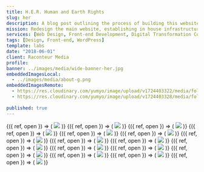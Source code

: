 ```yaml
---
title: H.E.R. Human and Earth Rights
slug: her
description: A blog post outlining the process of building this website
mission: Redesign the main website, establishing in house infrastructures and processes, preparing the ground for a wider digital offering.
services: [Web Design, Front-end Development, Digital Transformation Consulting]
tags: [Design, Front-end, WordPress]
template: labs
date: "2018-06-01"
client: Raconteur Media
profile: 
banner: ../images/media/wide-banner-her.jpg
embeddedImagesLocal:
  - ../images/media/about-g.png
embeddedImagesRemote:
  - https://res.cloudinary.com/yumyo/image/upload/v1724403322/media/folio/prj/her/H.E.R.-logo-cutout.png
  - https://res.cloudinary.com/yumyo/image/upload/v1724403328/media/folio/prj/her/poster-making.jpg
  
published: true
---
```



<div 
  data-sal="fade" 
  data-sal-duration={900}
  className="mx-auto w-k8 md:w-k7 xl:w-k5 block mt-k1v text-center">
  <div className="">
    <div>
        <GatsbyImage
          alt="All site templates"
          layout="fixed"
          image={getImage(props.remoteImages[0])}
        />
    </div>
  </div>
</div>

<div className="sm:flex mt-k1v flex justify-center w-full">
  <div className="w-k8 md:w-k8 sm:mt-0 grid grid-cols-1 xs:grid-cols-2 lg:grid-cols-4 gap-8">
    <Gallery
    options={{ initialZoomLevel: 1, secondaryZoomLevel: 'fit', maxZoomLevel: 1, showHideAnimationType: 'fade' }}
    >
      <Item
        original="https://res.cloudinary.com/yumyo/image/upload/f_auto,q_auto:best/v1724403378/media/folio/prj/her/HER-04.jpg"
        thumbnail="https://res.cloudinary.com/yumyo/image/upload/c_pad,f_auto,g_north_west,q_auto,w_480/v1724403378/media/folio/prj/her/HER-04.jpg"
        width="768"
        height="1024"
        className=""
      >
        {({ ref, open }) => (
          <img 
          ref={ref} 
          className="cursor-pointer"
          onClick={open} 
          src="https://res.cloudinary.com/yumyo/image/upload/c_pad,f_auto,g_north_west,q_auto,w_380/v1724403378/media/folio/prj/her/HER-04.jpg"
          srcset="
            https://res.cloudinary.com/yumyo/image/upload/c_pad,f_auto,g_north_west,q_auto,w_480/v1724403378/media/folio/prj/her/HER-04.jpg 480w, 
            https://res.cloudinary.com/yumyo/image/upload/c_pad,f_auto,g_north_west,q_auto,w_380/v1724403378/media/folio/prj/her/HER-04.jpg 430w, 
            https://res.cloudinary.com/yumyo/image/upload/c_pad,f_auto,g_north_west,q_auto,w_560//v1724403378/media/folio/prj/her/HER-04.jpg 580w" 
          sizes="(max-width: 480px) 4800px, 
                (max-width: 1200px) 430px, 
                560px" 
          /> 
        )}
      </Item>
      <Item
        original="https://res.cloudinary.com/yumyo/image/upload/f_auto,q_auto:best/v1724403361/media/folio/prj/her/HER-17.jpg"
        thumbnail="https://res.cloudinary.com/yumyo/image/upload/c_pad,f_auto,g_north_west,q_auto,w_480/v1724403361/media/folio/prj/her/HER-17.jpg"
        width="768"
        height="1024"
      >
        {({ ref, open }) => (
          <img 
          ref={ref} 
          className="cursor-pointer"
          onClick={open} 
          src="https://res.cloudinary.com/yumyo/image/upload/c_pad,f_auto,g_north_west,q_auto,w_480/v1724403361/media/folio/prj/her/HER-17.jpg"
          srcset="
            https://res.cloudinary.com/yumyo/image/upload/c_pad,f_auto,g_north_west,q_auto,w_480/v1724403361/media/folio/prj/her/HER-17.jpg 480w, 
            https://res.cloudinary.com/yumyo/image/upload/c_pad,f_auto,g_north_west,q_auto,w_380/v1724403361/media/folio/prj/her/HER-17.jpg 430w, 
            https://res.cloudinary.com/yumyo/image/upload/c_pad,f_auto,g_north_west,q_auto,w_560//v1724403361/media/folio/prj/her/HER-17.jpg 580w" 
          sizes="(max-width: 480px) 480px, 
                (max-width: 1200px) 430px, 
                560px" 
          /> 
        )}
      </Item>
      <Item
        original="https://res.cloudinary.com/yumyo/image/upload/f_auto,q_auto:best/v1724403358/media/folio/prj/her/HER-13.jpg"
        thumbnail="https://res.cloudinary.com/yumyo/image/upload/c_pad,f_auto,g_north_west,q_auto,w_480/v1724403358/media/folio/prj/her/HER-13.jpg"
        width="768"
        height="1024"
      >
        {({ ref, open }) => (
          <img 
          ref={ref} 
          className="cursor-pointer"
          onClick={open} 
          src="https://res.cloudinary.com/yumyo/image/upload/c_pad,f_auto,g_north_west,q_auto,w_480/v1724403358/media/folio/prj/her/HER-13.jpg"
          srcset="
            https://res.cloudinary.com/yumyo/image/upload/c_pad,f_auto,g_north_west,q_auto,w_480/v1724403358/media/folio/prj/her/HER-13.jpg 480w, 
            https://res.cloudinary.com/yumyo/image/upload/c_pad,f_auto,g_north_west,q_auto,w_380/v1724403358/media/folio/prj/her/HER-13.jpg 430w, 
            https://res.cloudinary.com/yumyo/image/upload/c_pad,f_auto,g_north_west,q_auto,w_560//v1724403358/media/folio/prj/her/HER-13.jpg 580w" 
          sizes="(max-width: 480px) 480px, 
                (max-width: 1200px) 430px, 
                560px" 
          /> 
        )}
      </Item>
      <Item
        original="https://res.cloudinary.com/yumyo/image/upload/f_auto,q_auto:best/v1724403367/media/folio/prj/her/HER-14.jpg"
        thumbnail="https://res.cloudinary.com/yumyo/image/upload/c_pad,f_auto,g_north_west,q_auto,w_480/v1724403367/media/folio/prj/her/HER-14.jpg"
        width="768"
        height="1024"
      >
        {({ ref, open }) => (
          <img 
          ref={ref} 
          className="cursor-pointer"
          onClick={open} 
          src="https://res.cloudinary.com/yumyo/image/upload/c_pad,f_auto,g_north_west,q_auto,w_480/v1724403367/media/folio/prj/her/HER-14.jpg"
          srcset="
            https://res.cloudinary.com/yumyo/image/upload/c_pad,f_auto,g_north_west,q_auto,w_480/v1724403367/media/folio/prj/her/HER-14.jpg 480w, 
            https://res.cloudinary.com/yumyo/image/upload/c_pad,f_auto,g_north_west,q_auto,w_380/v1724403367/media/folio/prj/her/HER-14.jpg 430w, 
            https://res.cloudinary.com/yumyo/image/upload/c_pad,f_auto,g_north_west,q_auto,w_560//v1724403367/media/folio/prj/her/HER-14.jpg 580w" 
          sizes="(max-width: 480px) 480px, 
                (max-width: 1200px) 430px, 
                560px" 
          /> 
        )}
      </Item>
      <Item
        original="https://res.cloudinary.com/yumyo/image/upload/f_auto,q_auto:best/v1724403390/media/folio/prj/her/HER-31.jpg"
        thumbnail="https://res.cloudinary.com/yumyo/image/upload/c_pad,f_auto,g_north_west,q_auto,w_480/v1724403390/media/folio/prj/her/HER-31.jpg"
        width="768"
        height="1024"
      >
        {({ ref, open }) => (
          <img 
          ref={ref} 
          className="cursor-pointer"
          onClick={open} 
          src="https://res.cloudinary.com/yumyo/image/upload/c_pad,f_auto,g_north_west,q_auto,w_480/v1724403390/media/folio/prj/her/HER-31.jpg"
          srcset="
            https://res.cloudinary.com/yumyo/image/upload/c_pad,f_auto,g_north_west,q_auto,w_480/v1724403390/media/folio/prj/her/HER-31.jpg 480w, 
            https://res.cloudinary.com/yumyo/image/upload/c_pad,f_auto,g_north_west,q_auto,w_380/v1724403390/media/folio/prj/her/HER-31.jpg 430w, 
            https://res.cloudinary.com/yumyo/image/upload/c_pad,f_auto,g_north_west,q_auto,w_560//v1724403390/media/folio/prj/her/HER-31.jpg 580w" 
          sizes="(max-width: 480px) 480px, 
                (max-width: 1200px) 430px, 
                560px" 
          /> 
        )}
      </Item>
      <Item
        original="https://res.cloudinary.com/yumyo/image/upload/f_auto,q_auto:best/v1724403396/media/folio/prj/her/HER-30.jpg"
        thumbnail="https://res.cloudinary.com/yumyo/image/upload/c_pad,f_auto,g_north_west,q_auto,w_480/v1724403396/media/folio/prj/her/HER-30.jpg"
        width="768"
        height="1024"
      >
        {({ ref, open }) => (
          <img 
          ref={ref} 
          className="cursor-pointer"
          onClick={open} 
          src="https://res.cloudinary.com/yumyo/image/upload/c_pad,f_auto,g_north_west,q_auto,w_480/v1724403396/media/folio/prj/her/HER-30.jpg"
          srcset="
            https://res.cloudinary.com/yumyo/image/upload/c_pad,f_auto,g_north_west,q_auto,w_480/v1724403396/media/folio/prj/her/HER-30.jpg 480w, 
            https://res.cloudinary.com/yumyo/image/upload/c_pad,f_auto,g_north_west,q_auto,w_380/v1724403396/media/folio/prj/her/HER-30.jpg 430w, 
            https://res.cloudinary.com/yumyo/image/upload/c_pad,f_auto,g_north_west,q_auto,w_560//v1724403396/media/folio/prj/her/HER-30.jpg 580w" 
          sizes="(max-width: 480px) 480px, 
                (max-width: 1200px) 430px, 
                560px" 
          /> 
        )}
      </Item>
      <Item
        original="https://res.cloudinary.com/yumyo/image/upload/f_auto,q_auto:best/v1724403395/media/folio/prj/her/HER-32.jpg"
        thumbnail="https://res.cloudinary.com/yumyo/image/upload/c_pad,f_auto,g_north_west,q_auto,w_480/v1724403395/media/folio/prj/her/HER-32.jpg"
        width="768"
        height="1024"
      >
        {({ ref, open }) => (
          <img 
          ref={ref} 
          className="cursor-pointer"
          onClick={open} 
          src="https://res.cloudinary.com/yumyo/image/upload/c_pad,f_auto,g_north_west,q_auto,w_480/v1724403395/media/folio/prj/her/HER-32.jpg"
          srcset="
            https://res.cloudinary.com/yumyo/image/upload/c_pad,f_auto,g_north_west,q_auto,w_480/v1724403395/media/folio/prj/her/HER-32.jpg 480w, 
            https://res.cloudinary.com/yumyo/image/upload/c_pad,f_auto,g_north_west,q_auto,w_380/v1724403395/media/folio/prj/her/HER-32.jpg 430w, 
            https://res.cloudinary.com/yumyo/image/upload/c_pad,f_auto,g_north_west,q_auto,w_560//v1724403395/media/folio/prj/her/HER-32.jpg 580w" 
          sizes="(max-width: 480px) 480px, 
                (max-width: 1200px) 430px, 
                560px" 
          /> 
        )}
      </Item>
      <Item
        original="https://res.cloudinary.com/yumyo/image/upload/f_auto,q_auto:best/v1724403392/media/folio/prj/her/HER-33.jpg"
        thumbnail="https://res.cloudinary.com/yumyo/image/upload/c_pad,f_auto,g_north_west,q_auto,w_480/v1724403392/media/folio/prj/her/HER-33.jpg"
        width="768"
        height="1024"
      >
        {({ ref, open }) => (
          <img 
          ref={ref} 
          className="cursor-pointer"
          onClick={open} 
          src="https://res.cloudinary.com/yumyo/image/upload/c_pad,f_auto,g_north_west,q_auto,w_480/v1724403392/media/folio/prj/her/HER-33.jpg"
          srcset="
            https://res.cloudinary.com/yumyo/image/upload/c_pad,f_auto,g_north_west,q_auto,w_480/v1724403392/media/folio/prj/her/HER-33.jpg 480w, 
            https://res.cloudinary.com/yumyo/image/upload/c_pad,f_auto,g_north_west,q_auto,w_380/v1724403392/media/folio/prj/her/HER-33.jpg 430w, 
            https://res.cloudinary.com/yumyo/image/upload/c_pad,f_auto,g_north_west,q_auto,w_560//v1724403392/media/folio/prj/her/HER-33.jpg 580w" 
          sizes="(max-width: 480px) 480px, 
                (max-width: 1200px) 430px, 
                560px" 
          /> 
        )}
      </Item>
      <Item
        original="https://res.cloudinary.com/yumyo/image/upload/f_auto,q_auto:best/v1724403400/media/folio/prj/her/HER-34.jpg"
        thumbnail="https://res.cloudinary.com/yumyo/image/upload/c_pad,f_auto,g_north_west,q_auto,w_480/v1724403400/media/folio/prj/her/HER-34.jpg"
        width="768"
        height="1024"
      >
        {({ ref, open }) => (
          <img 
          ref={ref} 
          className="cursor-pointer"
          onClick={open} 
          src="https://res.cloudinary.com/yumyo/image/upload/c_pad,f_auto,g_north_west,q_auto,w_480/v1724403400/media/folio/prj/her/HER-34.jpg"
          srcset="
            https://res.cloudinary.com/yumyo/image/upload/c_pad,f_auto,g_north_west,q_auto,w_480/v1724403400/media/folio/prj/her/HER-34.jpg 480w, 
            https://res.cloudinary.com/yumyo/image/upload/c_pad,f_auto,g_north_west,q_auto,w_380/v1724403400/media/folio/prj/her/HER-34.jpg 430w, 
            https://res.cloudinary.com/yumyo/image/upload/c_pad,f_auto,g_north_west,q_auto,w_560//v1724403400/media/folio/prj/her/HER-34.jpg 580w" 
          sizes="(max-width: 480px) 480px, 
                (max-width: 1200px) 430px, 
                560px" 
          /> 
        )}
      </Item>
      <Item
        original="https://res.cloudinary.com/yumyo/image/upload/f_auto,q_auto:best/v1724403397/media/folio/prj/her/HER-35.jpg"
        thumbnail="https://res.cloudinary.com/yumyo/image/upload/c_pad,f_auto,g_north_west,q_auto,w_480/v1724403397/media/folio/prj/her/HER-35.jpg"
        width="768"
        height="1024"
      >
        {({ ref, open }) => (
          <img 
          ref={ref} 
          className="cursor-pointer"
          onClick={open} 
          src="https://res.cloudinary.com/yumyo/image/upload/c_pad,f_auto,g_north_west,q_auto,w_480/v1724403397/media/folio/prj/her/HER-35.jpg"
          srcset="
            https://res.cloudinary.com/yumyo/image/upload/c_pad,f_auto,g_north_west,q_auto,w_480/v1724403397/media/folio/prj/her/HER-35.jpg 480w, 
            https://res.cloudinary.com/yumyo/image/upload/c_pad,f_auto,g_north_west,q_auto,w_380/v1724403397/media/folio/prj/her/HER-35.jpg 430w, 
            https://res.cloudinary.com/yumyo/image/upload/c_pad,f_auto,g_north_west,q_auto,w_560//v1724403397/media/folio/prj/her/HER-35.jpg 580w" 
          sizes="(max-width: 480px) 480px, 
                (max-width: 1200px) 430px, 
                560px" 
          /> 
        )}
      </Item>
      <Item
        original="https://res.cloudinary.com/yumyo/image/upload/f_auto,q_auto:best/v1724403350/media/folio/prj/her/HER-09.jpg"
        thumbnail="https://res.cloudinary.com/yumyo/image/upload/c_pad,f_auto,g_north_west,q_auto,w_480/v1724403350/media/folio/prj/her/HER-09.jpg"
        width="768"
        height="1024"
      >
        {({ ref, open }) => (
          <img 
          ref={ref} 
          className="cursor-pointer"
          onClick={open} 
          src="https://res.cloudinary.com/yumyo/image/upload/c_pad,f_auto,g_north_west,q_auto,w_480/v1724403350/media/folio/prj/her/HER-09.jpg"
          srcset="
            https://res.cloudinary.com/yumyo/image/upload/c_pad,f_auto,g_north_west,q_auto,w_480/v1724403350/media/folio/prj/her/HER-09.jpg 480w, 
            https://res.cloudinary.com/yumyo/image/upload/c_pad,f_auto,g_north_west,q_auto,w_380/v1724403350/media/folio/prj/her/HER-09.jpg 430w, 
            https://res.cloudinary.com/yumyo/image/upload/c_pad,f_auto,g_north_west,q_auto,w_560//v1724403350/media/folio/prj/her/HER-09.jpg 580w" 
          sizes="(max-width: 480px) 480px, 
                (max-width: 1200px) 430px, 
                560px" 
          /> 
        )}
      </Item>
      <Item
        original="https://res.cloudinary.com/yumyo/image/upload/f_auto,q_auto:best/v1724403353/media/folio/prj/her/HER-11.jpg"
        thumbnail="https://res.cloudinary.com/yumyo/image/upload/c_pad,f_auto,g_north_west,q_auto,w_480/v1724403353/media/folio/prj/her/HER-11.jpg"
        width="768"
        height="1024"
      >
        {({ ref, open }) => (
          <img 
          ref={ref} 
          className="cursor-pointer"
          onClick={open} 
          src="https://res.cloudinary.com/yumyo/image/upload/c_pad,f_auto,g_north_west,q_auto,w_480/v1724403353/media/folio/prj/her/HER-11.jpg"
          srcset="
            https://res.cloudinary.com/yumyo/image/upload/c_pad,f_auto,g_north_west,q_auto,w_480/v1724403353/media/folio/prj/her/HER-11.jpg 480w, 
            https://res.cloudinary.com/yumyo/image/upload/c_pad,f_auto,g_north_west,q_auto,w_380/v1724403353/media/folio/prj/her/HER-11.jpg 430w, 
            https://res.cloudinary.com/yumyo/image/upload/c_pad,f_auto,g_north_west,q_auto,w_560//v1724403353/media/folio/prj/her/HER-11.jpg 580w" 
          sizes="(max-width: 480px) 480px, 
                (max-width: 1200px) 430px, 
                560px" 
          /> 
        )}
      </Item>
      <Item
        original="https://res.cloudinary.com/yumyo/image/upload/f_auto,q_auto:best/v1724403368/media/folio/prj/her/HER-10.jpg"
        thumbnail="https://res.cloudinary.com/yumyo/image/upload/c_pad,f_auto,g_north_west,q_auto,w_480/v1724403368/media/folio/prj/her/HER-10.jpg"
        width="768"
        height="1024"
      >
        {({ ref, open }) => (
          <img 
          ref={ref} 
          className="cursor-pointer"
          onClick={open} 
          src="https://res.cloudinary.com/yumyo/image/upload/c_pad,f_auto,g_north_west,q_auto,w_480/v1724403368/media/folio/prj/her/HER-10.jpg"
          srcset="
            https://res.cloudinary.com/yumyo/image/upload/c_pad,f_auto,g_north_west,q_auto,w_480/v1724403368/media/folio/prj/her/HER-10.jpg 480w, 
            https://res.cloudinary.com/yumyo/image/upload/c_pad,f_auto,g_north_west,q_auto,w_380/v1724403368/media/folio/prj/her/HER-10.jpg 430w, 
            https://res.cloudinary.com/yumyo/image/upload/c_pad,f_auto,g_north_west,q_auto,w_560//v1724403368/media/folio/prj/her/HER-10.jpg 580w" 
          sizes="(max-width: 480px) 480px, 
                (max-width: 1200px) 430px, 
                560px" 
          /> 
        )}
      </Item>
      <Item
        original="https://res.cloudinary.com/yumyo/image/upload/f_auto,q_auto:best/v1724403363/media/folio/prj/her/HER-02.jpg"
        thumbnail="https://res.cloudinary.com/yumyo/image/upload/c_pad,f_auto,g_north_west,q_auto,w_480/v1724403363/media/folio/prj/her/HER-02.jpg"
        width="768"
        height="1024"
      >
        {({ ref, open }) => (
          <img 
          ref={ref} 
          className="cursor-pointer"
          onClick={open} 
          src="https://res.cloudinary.com/yumyo/image/upload/c_pad,f_auto,g_north_west,q_auto,w_480/v1724403363/media/folio/prj/her/HER-02.jpg"
          srcset="
            https://res.cloudinary.com/yumyo/image/upload/c_pad,f_auto,g_north_west,q_auto,w_480/v1724403363/media/folio/prj/her/HER-02.jpg 480w, 
            https://res.cloudinary.com/yumyo/image/upload/c_pad,f_auto,g_north_west,q_auto,w_380/v1724403363/media/folio/prj/her/HER-02.jpg 430w, 
            https://res.cloudinary.com/yumyo/image/upload/c_pad,f_auto,g_north_west,q_auto,w_560//v1724403363/media/folio/prj/her/HER-02.jpg 580w" 
          sizes="(max-width: 480px) 480px, 
                (max-width: 1200px) 430px, 
                560px" 
          /> 
        )}
      </Item>
      <Item
        original="https://res.cloudinary.com/yumyo/image/upload/f_auto,q_auto:best/v1724403365/media/folio/prj/her/HER-27.jpg"
        thumbnail="https://res.cloudinary.com/yumyo/image/upload/c_pad,f_auto,g_north_west,q_auto,w_480/v1724403365/media/folio/prj/her/HER-27.jpg"
        width="768"
        height="1024"
      >
        {({ ref, open }) => (
          <img 
          ref={ref} 
          className="cursor-pointer"
          onClick={open} 
          src="https://res.cloudinary.com/yumyo/image/upload/c_pad,f_auto,g_north_west,q_auto,w_480/v1724403365/media/folio/prj/her/HER-27.jpg"
          srcset="
            https://res.cloudinary.com/yumyo/image/upload/c_pad,f_auto,g_north_west,q_auto,w_480/v1724403365/media/folio/prj/her/HER-27.jpg 480w, 
            https://res.cloudinary.com/yumyo/image/upload/c_pad,f_auto,g_north_west,q_auto,w_380/v1724403365/media/folio/prj/her/HER-27.jpg 430w, 
            https://res.cloudinary.com/yumyo/image/upload/c_pad,f_auto,g_north_west,q_auto,w_560/v1724403365/media/folio/prj/her/HER-27.jpg 580w" 
          sizes="(max-width: 480px) 380px, 
                (max-width: 1200px) 430px, 
                560px" 
          /> 
        )}
      </Item>
      <Item
        original="https://res.cloudinary.com/yumyo/image/upload/f_auto,q_auto:best/v1724403381/media/folio/prj/her/HER-24.jpg"
        thumbnail="https://res.cloudinary.com/yumyo/image/upload/c_pad,f_auto,g_north_west,q_auto,w_480/v1724403381/media/folio/prj/her/HER-24.jpg"
        width="768"
        height="1024"
      >
        {({ ref, open }) => (
          <img 
          ref={ref} 
          className="cursor-pointer"
          onClick={open} 
          src="https://res.cloudinary.com/yumyo/image/upload/c_pad,f_auto,g_north_west,q_auto,w_480/v1724403381/media/folio/prj/her/HER-24.jpg"
          srcset="
            https://res.cloudinary.com/yumyo/image/upload/c_pad,f_auto,g_north_west,q_auto,w_480/v1724403381/media/folio/prj/her/HER-24.jpg 480w, 
            https://res.cloudinary.com/yumyo/image/upload/c_pad,f_auto,g_north_west,q_auto,w_380/v1724403381/media/folio/prj/her/HER-24.jpg 430w, 
            https://res.cloudinary.com/yumyo/image/upload/c_pad,f_auto,g_north_west,q_auto,w_560//v1724403381/media/folio/prj/her/HER-24.jpg 580w" 
          sizes="(max-width: 480px) 480px, 
                (max-width: 1200px) 430px, 
                560px" 
          /> 
        )}
      </Item>
    </Gallery>
  </div>
</div>

<div 
  data-sal="fade" 
  data-sal-duration={900}
  className="mx-auto w-k8 md:w-k7 xl:w-k5 block mt-k1v text-center">
  <div className="">
    <div>
        <GatsbyImage
          alt="All site templates"
          layout="fixed"
          image={getImage(props.remoteImages[1])}
        />
    </div>
  </div>
</div>
